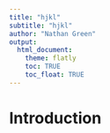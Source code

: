 ```yaml
---
title: "hjkl"
subtitle: "hjkl"
author: "Nathan Green"
output:
  html_document:
    theme: flatly
    toc: TRUE
    toc_float: TRUE
---
```


# Introduction
